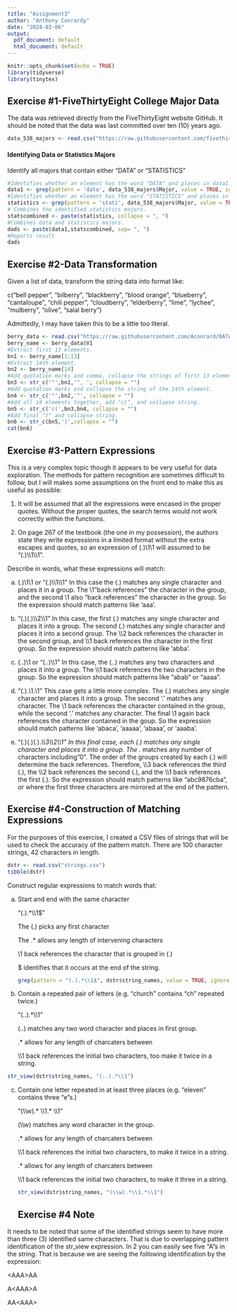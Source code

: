 ```yaml
---
title: "Assignment3"
author: "Anthony Conrardy"
date: "2024-02-06"
output:
  pdf_document: default
  html_document: default
---
```


```r
knitr::opts_chunk$set(echo = TRUE)
library(tidyverse)
library(tinytex)
```

## Exercise #1-FiveThirtyEight College Major Data

The data was retrieved directly from the FiveThirtyEight website GitHub.  It should be noted that the data was last committed over ten (10) years ago.

```r
data_538_majors <- read.csv("https://raw.githubusercontent.com/fivethirtyeight/data/master/college-majors/majors-list.csv")
```
#### Identifying Data or Statistics Majors
Identify all majors that contain either "DATA" or "STATISTICS"

```r
#Identifies whether an element has the word "DATA" and places in data1 (regardless of case).
data1 <- grep(pattern = 'data', data_538_majors$Major, value = TRUE, ignore.case = TRUE)
#Identifies whether an element has the word "STATISTICS" and places in statistics (regardless of case).
statistics <- grep(pattern = 'stati', data_538_majors$Major, value = TRUE, ignore.case = TRUE)
# Combines the identified statistics majors.
statscombined <- paste(statistics, collapse = ", ")
#Combines data and statistics majors.
dads <- paste(data1,statscombined, sep= ", ")
#Reports result
dads
```

## Exercise #2-Data Transformation
Given a list of data, transform the string data into format like:

c("bell pepper", "bilberry", "blackberry", "blood orange", "blueberry", "cantaloupe", "chili pepper", "cloudberry", "elderberry", "lime", "lychee", "mulberry", "olive", "salal berry")

Admittedly, I may have taken this to be a little too literal.

```r
berry_data <- read.csv("https://raw.githubusercontent.com/Aconrard/DATA607/main/Assignment3/berry_data_assignment3.csv", header = FALSE)
berry_name <- berry_data$V1
#Extract first 13 elements.
bn1 <- berry_name[1:13]
#Extract 14th element.
bn2 <- berry_name[14]
#Add quotation marks and comma, collapse the strings of first 13 elements.
bn3 <- str_c('"',bn1,'", ', collapse = "")
#Add quotation marks and collapse the string of the 14th element.
bn4 <- str_c('"',bn2,'"', collapse = "")
#Add all 14 elements together, add "c(", and collapse string.
bn5 <- str_c('c(',bn3,bn4, collapse = "")
#Add final ")" and collapse string.
bn6 <- str_c(bn5,')',collapse = "")
cat(bn6)
```

## Exercise #3-Pattern Expressions

This is a very complex topic though it appears to be very useful for data exploration.  The methods for pattern recognition are sometimes difficult to follow, but I will makes some assumptions on the front end to make this as useful as possible:

1)    It will be assumed that all the expressions were encased in the proper quotes.  Without the proper quotes, the search terms would not work correctly within the functions.

2)    On page 267 of the textbook (the one in my possession), the authors state they write expressions in a limited format without the extra escapes and quotes, so an expression of (.)\1\1 will assumed to be "(.)\\\\1\\\\1\".

Describe in words, what these expressions will match:

  a)    (.)\1\1 or "(.)\\\\1\\\\1\"
    In this case the (.) matches any single character and places it in a group.  The \1 "back references" the character in the group, and the second \1 also "back references" the character in the group.  So the expression should match patterns like 'aaa'.
    
    
  b)    "(.)(.)\\\\2\\\\1"
    In this case, the first (.) matches any single character and places it into a group.  The second (.) matches any single character and places it into a second group.  The \\\\2 back references the character in the second group, and \\\\1 back references the character in the first group.  So the expression should match patterns like 'abba'.
  
  
  c)    (..)\1 or "(..)\\\\1"
    In this case, the (..) matches any two characters and places it into a group.  The \\\\1 back references the two characters in the group.  So the expression should match patterns like "abab" or "aaaa".
  
  
  d)    "(.).\\1.\\1"
    This case gets a little more complex.  The (.) matches any single character and places it into a group.  The second '.' matches any character.  The \\1 back references the character contained in the group, while the second '.' matches any character.  The final \\1 again back references the character contained in the goup.  So the expression should match patterns like 'abaca', 'aaaaa', 'abaaa', or 'aaaba'.
  
  
  e)    "(.)(.)(.).*\\\\3\\\\2\\\\1"
    In this final case, each (.) matches any single character and places it into a group.  The .* matches any number of characters including "0". The order of the groups created by each (.) will determine the back references.  Therefore, \\\\3 back references the third (.), the \\\\2 back references the second (.), and the \\\\1 back references the first (.). So the expression should match patterns like "abc9876cba", or where the first three characters are mirrored at the end of the pattern.

## Exercise #4-Construction of Matching Expressions

For the purposes of this exercise, I created a CSV files of strings that will be used to check the accuracy of the pattern match.  There are 100 character strings, 42 characters in length.

```r
dstr <- read.csv("strings.csv")
tibble(dstr)
```

Construct regular expressions to match words that\:

  a)    Start and end with the same character
  
        "(.).*\\\\1$"
  
        The (.) picks any first character
        
        The .* allows any length of intervening characters
        
        \\1 back references the character that is grouped in (.)
        
        $ identifies that it occurs at the end of the string.
```r
grep(pattern = "(.).*\\1$", dstr$string_names, value = TRUE, ignore.case = TRUE)
```
  
  b)    Contain a repeated pair of letters (e.g. "church" contains "ch" repeated twice.)
  
        "(..).*\\\\1"
        
        (..) matches any two word character and places in first group.
        
        .* allows for any length of charcaters between
        
        \\\\1 back references the initial two characters, too make it twice in a string.
        
```r
str_view(dstr$string_names, "(..).*\\1")
```
  c)    Contain one letter repeated in at least three places (e.g. "eleven" contains three "e"s.)
  
        "(\\\\w).* \\\\1.* \\\\1"
        
        (\\\\w) matches any word character in the group.
        
        .* allows for any length of charcaters between
        
        \\\\1 back references the initial two characters, to make it twice in a string.
        
        .* allows for any length of charcaters between
        
        \\\\1 back references the initial two characters, to make it three in a string.
```r
str_view(dstr$string_names, "(\\w).*\\1.*\\1")
```
## Exercise #4 Note

It needs to be noted that some of the identified strings seem to have more than three (3) identified same characters.  That is due to overlapping pattern identification of the str_view expression.  In 2 you can easily see five "A"s in the string.  That is because we are seeing the following identification by the expression:

\<AAA\>AA

A\<AAA\>A

AA\<AAA\>

